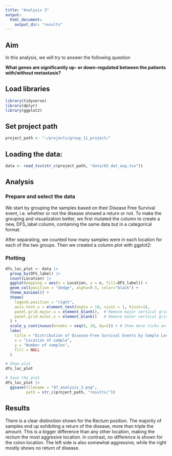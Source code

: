 ```yaml
---
title: "Analysis 3"
output:
  html_document:
    output_dir: "results"
---
```


## Aim

In this analysis, we will try to answer the following question

**What genes are significantly up- or down-regulated between the patients with/without metastasis?**

## Load libraries

```r
library(tidyverse)
library(dplyr)
library(ggplot2)
```

## Set project path

```r
project_path <- "~/projects/group_11_project/"
```

## Loading the data:

```r
data <- read_tsv(str_c(project_path, "data/03_dat_aug.tsv"))
```

## Analysis

### Prepare and select the data

We start by grouping the samples based on their Disease Free Survival event, i.e. whether or not the disease showed a return or not. To make the grouping and visualization better, we first mutated the column to create a new, DFS_label column, containing the same data but in a categorical format.

After separating, we counted how many samples were in each location for each of the two groups. Then we created a column plot with ggplot2:

### Plotting

```r
dfs_loc_plot <- data |>
  group_by(DFS_label) |>
  count(Location) |>
  ggplot(mapping = aes(x = Location, y = n, fill=DFS_label)) +
  geom_col(position = "dodge", alpha=0.5, color="black") +
  theme_minimal() +
  theme(
    legend.position = "right",
    axis.text.x = element_text(angle = 10, vjust = 1, hjust=1),
    panel.grid.major.x = element_blank(),  # Remove major vertical grid lines for a cleaner graph
    panel.grid.minor.x = element_blank()   # Remove minor vertical grid lines for a cleaner graph
  ) +
  scale_y_continuous(breaks = seq(0, 20, by=2)) + # Show more ticks on the y axis to make the graph easier to read
  labs(
    title = "Distribution of Disease-Free Survival Events by Sample Location",
    x = "Location of sample",
    y = "Number of samples",
    fill = NULL
  )

# Show plot
dfs_loc_plot
```

```r
# Save the plot
dfs_loc_plot |> 
  ggsave(filename = "07_analysis_3.png",
         path = str_c(project_path, "results/"))
```

## Results

There is a clear distinction shown for the Rectum position. The majority of samples end up exhibiting a return of the disease, more than triple the amount. This is a bigger difference than any other location, making the rectum the most aggresive location. In contrast, no difference is shown for the colon location. The left side is also somewhat aggressive, while the right mostly shows no return of disease.
